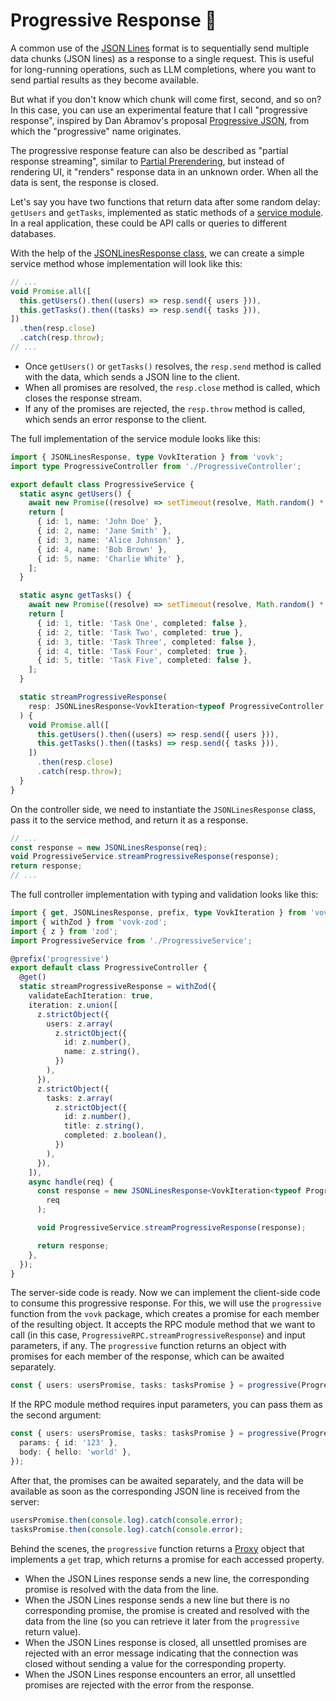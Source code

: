 
# Progressive Response 🧪

<div className="example">
  <ProgressiveExample />
</div>

A common use of the [JSON Lines](./jsonlines) format is to sequentially send multiple data chunks (JSON lines) as a response to a single request. This is useful for long-running operations, such as LLM completions, where you want to send partial results as they become available.

But what if you don't know which chunk will come first, second, and so on? In this case, you can use an experimental feature that I call "progressive response", inspired by Dan Abramov's proposal [Progressive JSON](https://overreacted.io/progressive-json/), from which the "progressive" name originates.

The progressive response feature can also be described as "partial response streaming", similar to [Partial Prerendering](https://nextjs.org/docs/app/getting-started/partial-prerendering), but instead of rendering UI, it "renders" response data in an unknown order. When all the data is sent, the response is closed.

Let's say you have two functions that return data after some random delay: `getUsers` and `getTasks`, implemented as static methods of a [service module](./service). In a real application, these could be API calls or queries to different databases.

With the help of the [JSONLinesResponse class](./jsonlines#jsonlinesresponse), we can create a simple service method whose implementation will look like this:

```ts
// ...
void Promise.all([
  this.getUsers().then((users) => resp.send({ users })),
  this.getTasks().then((tasks) => resp.send({ tasks })),
])
  .then(resp.close)
  .catch(resp.throw);
// ...
```

- Once `getUsers()` or `getTasks()` resolves, the `resp.send` method is called with the data, which sends a JSON line to the client.
- When all promises are resolved, the `resp.close` method is called, which closes the response stream.
- If any of the promises are rejected, the `resp.throw` method is called, which sends an error response to the client.

The full implementation of the service module looks like this:

```ts
import { JSONLinesResponse, type VovkIteration } from 'vovk';
import type ProgressiveController from './ProgressiveController';

export default class ProgressiveService {
  static async getUsers() {
    await new Promise((resolve) => setTimeout(resolve, Math.random() * 10_000));
    return [
      { id: 1, name: 'John Doe' },
      { id: 2, name: 'Jane Smith' },
      { id: 3, name: 'Alice Johnson' },
      { id: 4, name: 'Bob Brown' },
      { id: 5, name: 'Charlie White' },
    ];
  }

  static async getTasks() {
    await new Promise((resolve) => setTimeout(resolve, Math.random() * 10_000));
    return [
      { id: 1, title: 'Task One', completed: false },
      { id: 2, title: 'Task Two', completed: true },
      { id: 3, title: 'Task Three', completed: false },
      { id: 4, title: 'Task Four', completed: true },
      { id: 5, title: 'Task Five', completed: false },
    ];
  }

  static streamProgressiveResponse(
    resp: JSONLinesResponse<VovkIteration<typeof ProgressiveController.streamProgressiveResponse>>
  ) {
    void Promise.all([
      this.getUsers().then((users) => resp.send({ users })),
      this.getTasks().then((tasks) => resp.send({ tasks })),
    ])
      .then(resp.close)
      .catch(resp.throw);
  }
}
```

On the controller side, we need to instantiate the `JSONLinesResponse` class, pass it to the service method, and return it as a response.

```ts
// ...
const response = new JSONLinesResponse(req);
void ProgressiveService.streamProgressiveResponse(response);
return response;
// ...
```

The full controller implementation with typing and validation looks like this:

```ts
import { get, JSONLinesResponse, prefix, type VovkIteration } from 'vovk';
import { withZod } from 'vovk-zod';
import { z } from 'zod';
import ProgressiveService from './ProgressiveService';

@prefix('progressive')
export default class ProgressiveController {
  @get()
  static streamProgressiveResponse = withZod({
    validateEachIteration: true,
    iteration: z.union([
      z.strictObject({
        users: z.array(
          z.strictObject({
            id: z.number(),
            name: z.string(),
          })
        ),
      }),
      z.strictObject({
        tasks: z.array(
          z.strictObject({
            id: z.number(),
            title: z.string(),
            completed: z.boolean(),
          })
        ),
      }),
    ]),
    async handle(req) {
      const response = new JSONLinesResponse<VovkIteration<typeof ProgressiveController.streamProgressiveResponse>>(
        req
      );

      void ProgressiveService.streamProgressiveResponse(response);

      return response;
    },
  });
}
```

The server-side code is ready. Now we can implement the client-side code to consume this progressive response. For this, we will use the `progressive` function from the `vovk` package, which creates a promise for each member of the resulting object. It accepts the RPC module method that we want to call (in this case, `ProgressiveRPC.streamProgressiveResponse`) and input parameters, if any. The `progressive` function returns an object with promises for each member of the response, which can be awaited separately.

```ts
const { users: usersPromise, tasks: tasksPromise } = progressive(ProgressiveRPC.streamProgressiveResponse);
```

If the RPC module method requires input parameters, you can pass them as the second argument:

```ts
const { users: usersPromise, tasks: tasksPromise } = progressive(ProgressiveRPC.streamProgressiveResponse, {
  params: { id: '123' },
  body: { hello: 'world' },
});
```

After that, the promises can be awaited separately, and the data will be available as soon as the corresponding JSON line is received from the server:

```ts
usersPromise.then(console.log).catch(console.error);
tasksPromise.then(console.log).catch(console.error);
```

Behind the scenes, the `progressive` function returns a [Proxy](https://developer.mozilla.org/en-US/docs/Web/JavaScript/Reference/Global_Objects/Proxy) object that implements a `get` trap, which returns a promise for each accessed property.

- When the JSON Lines response sends a new line, the corresponding promise is resolved with the data from the line.
- When the JSON Lines response sends a new line but there is no corresponding promise, the promise is created and resolved with the data from the line (so you can retrieve it later from the `progressive` return value).
- When the JSON Lines response is closed, all unsettled promises are rejected with an error message indicating that the connection was closed without sending a value for the corresponding property.
- When the JSON Lines response encounters an error, all unsettled promises are rejected with the error from the response.

